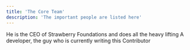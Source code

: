 ```yaml
---
title: 'The Core Team'
description: 'The important people are listed here'
---
```


<CardGroup cols={2}>
  <Card title="Julian" icon="crown" href="https://github.com/Juliandev02">
    He is the CEO of Strawberry Foundations and does all the heavy lifting
  </Card>

  <Card title="Matteo" icon="code" href="https://github.com/matteodev8">
    A developer, the guy who is currently writing this
  </Card>
</CardGroup>

<CardGroup cols={2}>
  <Card title="Paddyk45" icon="code" href="https://github.com/paddyk45">
    Contributor
  </Card>
</CardGroup>